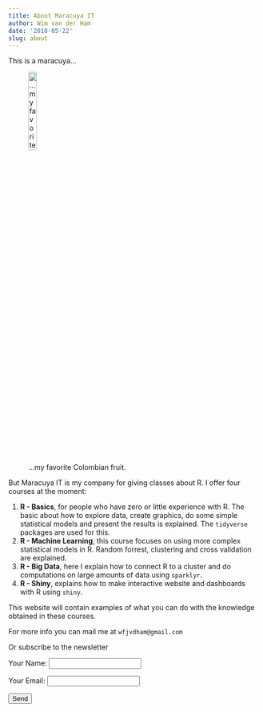 ```yaml
---
title: About Maracuya IT
author: Wim van der Ham
date: '2018-05-22'
slug: about
---
```


This is a maracuya...

![...my favorite Colombian fruit.](/./2018-05-22-about-maracuya-it_files/1321324244_maracuya.jpg){width=20%}

But Maracuya IT is my company for giving classes about R. I offer four courses at the moment:

1. **R - Basics**, for people who have zero or little experience with R. The basic about how to explore data, create graphics, do some simple statistical models and present the results is explained. The `tidyverse` packages are used for this.
1. **R - Machine Learning**, this course focuses on using more complex statistical models in R. Random forrest, clustering and cross validation are explained.
1. **R - Big Data**, here I explain how to connect R to a cluster and do computations on large amounts of data using `sparklyr`.
1. **R - Shiny**, explains how to make interactive website and dashboards with R using `shiny`.

This website will contain examples of what you can do with the knowledge obtained in these courses.

For more info you can mail me at `wfjvdham@gmail.com`

Or subscribe to the newsletter

<!--html_preserve-->
<form name="contact" method="POST" netlify>
  <p>
    <label>Your Name: <input type="text" name="name" /></label>
  </p>
  <p>
    <label>Your Email: <input type="email" name="email" /></label>
  </p>
  <p>
    <button type="submit">Send</button>
  </p>
</form>
<!--/html_preserve-->
